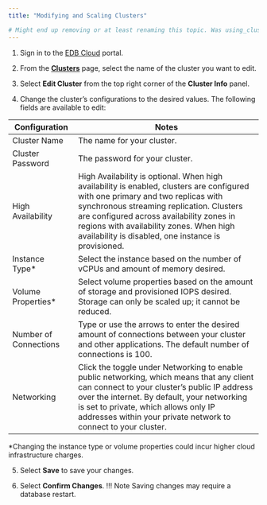 ```yaml
---
title: "Modifying and Scaling Clusters"

# Might end up removing or at least renaming this topic. Was using_cluster/03_modify_and_scale_cluster.mdx.
---
```


1. Sign in to the [EDB Cloud](https://portal.edbcloud.com) portal.

1. From the [**Clusters**](https://portal.edbcloud.com/clusters) page, select the name of the cluster you want to edit.

2. Select **Edit Cluster** from the top right corner of the **Cluster Info** panel.
3. Change the cluster’s configurations to the desired values. The following fields are available to edit:

| Configuration | Notes |
| ------------- | ----- |
| Cluster Name  | The name for your cluster. |
| Cluster Password | The password for your cluster. |
| High Availability | High Availability is optional. When high availability is enabled, clusters are configured with one primary and two replicas with synchronous streaming replication. Clusters are configured across availability zones in regions with availability zones. When high availability is disabled, one instance is provisioned. |
| Instance Type* | Select the instance based on the number of vCPUs and amount of memory desired. |
| Volume Properties* | Select volume properties based on the amount of storage and provisioned IOPS desired. Storage can only be scaled up; it cannot be reduced. |
| Number of Connections | Type or use the arrows to enter the desired amount of connections between your cluster and other applications. The default number of connections is 100. |
| Networking | Click the toggle under Networking to enable public networking, which means that any client can connect to your cluster’s public IP address over the internet. By default, your networking is set to private, which allows only IP addresses within your private network to connect to your cluster. |

*Changing the instance type or volume properties could incur higher cloud infrastructure charges.

5. Select **Save** to save your changes.

6. Select **Confirm Changes**. 
!!! Note
    Saving changes may require a database restart.
